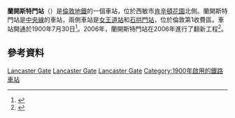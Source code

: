 {{TfL Translations}}
{{noteTA
|1=zh-cn:兰开斯特;zh-hk:蘭加斯特;zh-mo:蘭加斯特;zh-tw:蘭卡斯特;zh-hant:蘭開斯特
}}
{{Infobox London station
|symbol=underground
| name = 蘭開斯特門<br />Lancaster Gate
| image_name=Lancaster Gate stn entrance.JPG
| manager = [[倫敦地鐵|倫敦地鐵]]
| fare_zone = 1
| locale = {{link-en|貝斯沃特路|Bayswater Road}}
| borough = [[西敏市|西敏市]]
| latitude = 51.51175
| longitude = -0.175472
| map_type = Central London
| events1 =啟用
| years1=1900
| platforms=2
<!--| tubeexits05 = {{increase}} 6.133 
| tubeexits06 = {{decrease}} 5.504 
| tubeexits07 = {{increase}} 5.72
| tubeexits08 = {{increase}} 5.970
| tubeexits09 = {{increase}} 6.482-->
| interchange   = [[帕丁頓車站|帕丁頓]] {{rail-interchange|london|underground}} {{rail-interchange|london|rail}}
| interchange_note = <ref>{{Citation London station interchange May 2011}}</ref>
}}
'''蘭開斯特門站'''（{{lang-en|Lancaster Gate tube station}}）是[[倫敦地鐵|倫敦地鐵]]的一個車站，位於西敏市[[肯辛頓花園|肯辛頓花園]]北側。蘭開斯特門站是[[中央線_(倫敦地鐵)|中央線]]的車站，兩側車站是[[女王道站|女王道站]]和[[石拱門站|石拱門站]]，位於倫敦第1收費區。車站開通於1900年7月30日<ref>{{cite web|url=http://www.ericparryarchitects.co.uk/pdf/rlh.pdf|title=Royal Lancaster Hotel|publisher=Eric Parry Architects|accessdate=2010-09-26|deadurl=yes|archiveurl=https://web.archive.org/web/20120313032805/http://www.ericparryarchitects.co.uk/pdf/rlh.pdf|archivedate=2012-03-13}}</ref>。2006年，蘭開斯特門站在2006年進行了翻新工程<ref>{{cite web | url=http://www.tfl.gov.uk/tube/travelinfo/lancaster-gate-closure.pdf | title=Lancaster Gate Closure | accessdate=2006-07-03 | year=2006 | format=[[Portable_Document_Format|PDF]] | publisher=[[Transport_for_London|Transport for London]] | archiveurl=https://web.archive.org/web/20060828234534/http://www.tfl.gov.uk/tube/travelinfo/lancaster-gate-closure.pdf | archivedate=2006-08-28 | deadurl=yes }}</ref>。

==參考資料==
{{reflist}}

{{倫敦地鐵中央線}}

[[Category:中央線車站_(倫敦地鐵)|Lancaster Gate]]
[[Category:西敏市鐵路車站|Lancaster Gate]]
[[Category:倫敦通宵地鐵車站|Lancaster Gate]]
[[Category:1900年啟用的鐵路車站|Category:1900年啟用的鐵路車站]]